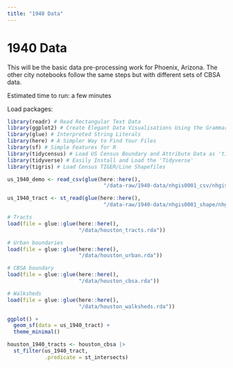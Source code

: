 ```yaml
---
title: "1940 Data"
---
```


# 1940 Data

This will be the basic data pre-processing work for Phoenix, Arizona. The other city notebooks follow the same steps but with different sets of CBSA data.

Estimated time to run: a few minutes

Load packages:

```r
library(readr) # Read Rectangular Text Data
library(ggplot2) # Create Elegant Data Visualisations Using the Grammar of Graphics
library(glue) # Interpreted String Literals
library(here) # A Simpler Way to Find Your Files
library(sf) # Simple Features for R
library(tidycensus) # Load US Census Boundary and Attribute Data as 'tidyverse' and 'sf'-Ready Data Frames
library(tidyverse) # Easily Install and Load the 'Tidyverse'
library(tigris) # Load Census TIGER/Line Shapefiles
```

```r
us_1940_demo <- read_csv(glue(here::here(),
                               "/data-raw/1940-data/nhgis0001_csv/nhgis0001_ds76_1940_tract.csv"))

us_1940_tract <- st_read(glue(here::here(),
                               "/data-raw/1940-data/nhgis0001_shape/nhgis0001_shapefile_tl2000_us_tract_1940/US_tract_1940.shp"))
```

```r
# Tracts
load(file = glue::glue(here::here(),
                       "/data/houston_tracts.rda"))

# Urban boundaries
load(file = glue::glue(here::here(),
                       "/data/houston_urban.rda"))

# CBSA boundary
load(file = glue::glue(here::here(),
                       "/data/houston_cbsa.rda"))

# Walksheds
load(file = glue::glue(here::here(),
                       "/data/houston_walksheds.rda"))
```

```r
ggplot() +
  geom_sf(data = us_1940_tract) +
  theme_minimal()
```

```r
houston_1940_tracts <- houston_cbsa |>
  st_filter(us_1940_tract, 
            .predicate = st_intersects)
```


